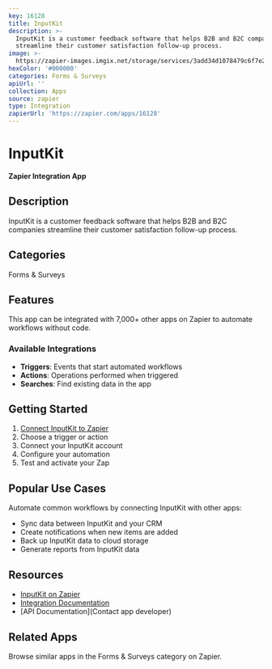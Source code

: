 ```yaml
---
key: 16128
title: InputKit
description: >-
  InputKit is a customer feedback software that helps B2B and B2C companies
  streamline their customer satisfaction follow-up process.
image: >-
  https://zapier-images.imgix.net/storage/services/3add34d1078479c6f7e24576cabdbc5b.png?auto=format%2Ccompress&ixlib=python-3.0.0&q=50
hexColor: '#000000'
categories: Forms & Surveys
apiUrl: ''
collection: Apps
source: zapier
type: Integration
zapierUrl: 'https://zapier.com/apps/16128'
---
```

# InputKit

**Zapier Integration App**

## Description

InputKit is a customer feedback software that helps B2B and B2C companies streamline their customer satisfaction follow-up process.

## Categories

Forms & Surveys

## Features

This app can be integrated with 7,000+ other apps on Zapier to automate workflows without code.

### Available Integrations

- **Triggers**: Events that start automated workflows
- **Actions**: Operations performed when triggered
- **Searches**: Find existing data in the app

## Getting Started

1. [Connect InputKit to Zapier](https://zapier.com/apps/16128)
2. Choose a trigger or action
3. Connect your InputKit account
4. Configure your automation
5. Test and activate your Zap

## Popular Use Cases

Automate common workflows by connecting InputKit with other apps:

- Sync data between InputKit and your CRM
- Create notifications when new items are added
- Back up InputKit data to cloud storage
- Generate reports from InputKit data

## Resources

- [InputKit on Zapier](https://zapier.com/apps/16128)
- [Integration Documentation](https://zapier.com/apps/16128/integrations)
- [API Documentation](Contact app developer)

## Related Apps

Browse similar apps in the Forms & Surveys category on Zapier.
